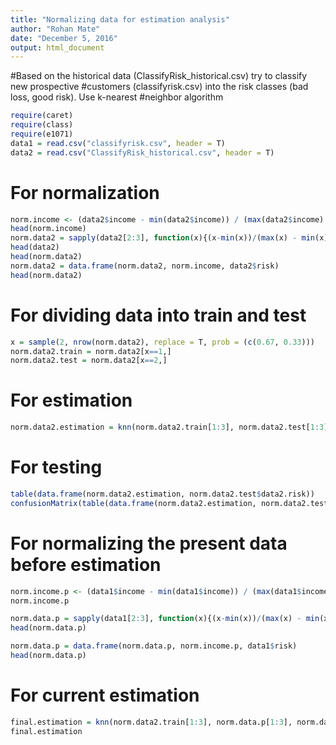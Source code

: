 ---
title: "Normalizing data for estimation analysis"
author: "Rohan Mate"
date: "December 5, 2016"
output: html_document
---

#Based on the historical data (ClassifyRisk_historical.csv) try to classify new prospective #customers (classifyrisk.csv) into the risk classes (bad loss, good risk). Use k-nearest #neighbor algorithm


```{r}
require(caret)
require(class)
require(e1071)
data1 = read.csv("classifyrisk.csv", header = T)
data2 = read.csv("ClassifyRisk_historical.csv", header = T)
```

# For normalization

```{r}
norm.income <- (data2$income - min(data2$income)) / (max(data2$income) - min(data2$income))
head(norm.income)
norm.data2 = sapply(data2[2:3], function(x){(x-min(x))/(max(x) - min(x))})
head(data2)
head(norm.data2)
norm.data2 = data.frame(norm.data2, norm.income, data2$risk)
head(norm.data2)
```

# For dividing data into train and test
```{r}
x = sample(2, nrow(norm.data2), replace = T, prob = (c(0.67, 0.33)))
norm.data2.train = norm.data2[x==1,]
norm.data2.test = norm.data2[x==2,]
```

# For estimation
```{r}
norm.data2.estimation = knn(norm.data2.train[1:3], norm.data2.test[1:3], norm.data2.train$data2.risk, k = 6)
```

# For testing
```{r}
table(data.frame(norm.data2.estimation, norm.data2.test$data2.risk))
confusionMatrix(table(data.frame(norm.data2.estimation, norm.data2.test$data2.risk)))
```

# For normalizing the present data before estimation
```{r}
norm.income.p <- (data1$income - min(data1$income)) / (max(data1$income) - min(data1$income))
norm.income.p

norm.data.p = sapply(data1[2:3], function(x){(x-min(x))/(max(x) - min(x))})
head(norm.data.p)

norm.data.p = data.frame(norm.data.p, norm.income.p, data1$risk)
head(norm.data.p)
```

# For current estimation
```{r}
final.estimation = knn(norm.data2.train[1:3], norm.data.p[1:3], norm.data2.train$data2.risk, k = 9)
final.estimation
```


